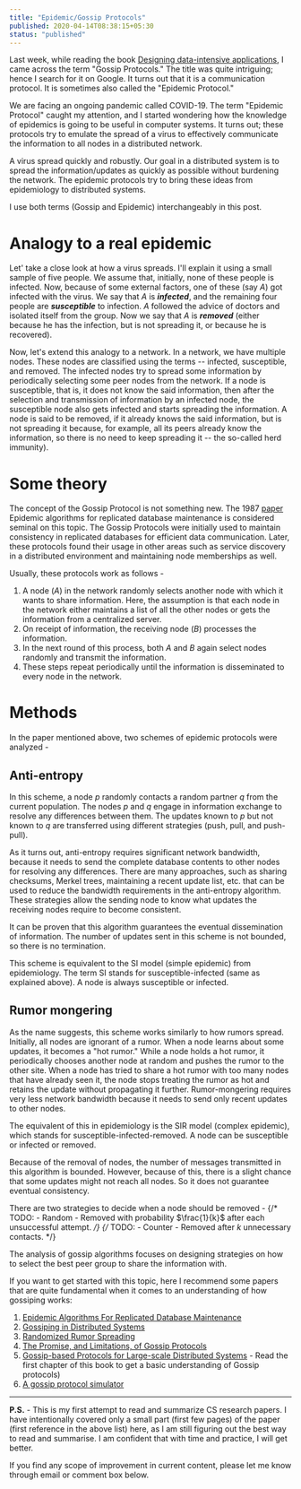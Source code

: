 ```yaml
---
title: "Epidemic/Gossip Protocols"
published: 2020-04-14T08:38:15+05:30
status: "published"
---
```


Last week, while reading the book
[Designing data-intensive applications](https://www.goodreads.com/book/show/34646879-designing-data-intensive-applications),
I came across the term "Gossip Protocols." The title was quite intriguing; hence
I search for it on Google. It turns out that it is a communication protocol. It
is sometimes also called the "Epidemic Protocol."

We are facing an ongoing pandemic called COVID-19. The term "Epidemic Protocol"
caught my attention, and I started wondering how the knowledge of epidemics is
going to be useful in computer systems. It turns out; these protocols try to
emulate the spread of a virus to effectively communicate the information to all
nodes in a distributed network.

A virus spread quickly and robustly. Our goal in a distributed system is to
spread the information/updates as quickly as possible without burdening the
network. The epidemic protocols try to bring these ideas from epidemiology to
distributed systems.

I use both terms (Gossip and Epidemic) interchangeably in this post.

# Analogy to a real epidemic

Let' take a close look at how a virus spreads. I'll explain it using a small
sample of five people. We assume that, initially, none of these people is
infected. Now, because of some external factors, one of these (say $A$) got
infected with the virus. We say that $A$ is **_infected_**, and the remaining
four people are **_susceptible_** to infection. $A$ followed the advice of
doctors and isolated itself from the group. Now we say that $A$ is **_removed_**
(either because he has the infection, but is not spreading it, or because he is
recovered).

Now, let's extend this analogy to a network. In a network, we have multiple
nodes. These nodes are classified using the terms -- infected, susceptible, and
removed. The infected nodes try to spread some information by periodically
selecting some peer nodes from the network. If a node is susceptible, that is,
it does not know the said information, then after the selection and transmission
of information by an infected node, the susceptible node also gets infected and
starts spreading the information. A node is said to be removed, if it already
knows the said information, but is not spreading it because, for example, all
its peers already know the information, so there is no need to keep spreading it
-- the so-called herd immunity).

# Some theory

The concept of the Gossip Protocol is not something new. The 1987
[paper](https://dl.acm.org/doi/10.1145/41840.41841) Epidemic algorithms for
replicated database maintenance is considered seminal on this topic. The Gossip
Protocols were initially used to maintain consistency in replicated databases
for efficient data communication. Later, these protocols found their usage in
other areas such as service discovery in a distributed environment and
maintaining node memberships as well.

Usually, these protocols work as follows -

1. A node ($A$) in the network randomly selects another node with which it wants
   to share information. Here, the assumption is that each node in the network
   either maintains a list of all the other nodes or gets the information from a
   centralized server.
2. On receipt of information, the receiving node ($B$) processes the
   information.
3. In the next round of this process, both $A$ and $B$ again select nodes
   randomly and transmit the information.
4. These steps repeat periodically until the information is disseminated to
   every node in the network.

# Methods

In the paper mentioned above, two schemes of epidemic protocols were analyzed -

## Anti-entropy

In this scheme, a node $p$ randomly contacts a random partner $q$ from the
current population. The nodes $p$ and $q$ engage in information exchange to
resolve any differences between them. The updates known to $p$ but not known to
$q$ are transferred using different strategies (push, pull, and push-pull).

As it turns out, anti-entropy requires significant network bandwidth, because it
needs to send the complete database contents to other nodes for resolving any
differences. There are many approaches, such as sharing checksums, Merkel trees,
maintaining a recent update list, etc. that can be used to reduce the bandwidth
requirements in the anti-entropy algorithm. These strategies allow the sending
node to know what updates the receiving nodes require to become consistent.

It can be proven that this algorithm guarantees the eventual dissemination of
information. The number of updates sent in this scheme is not bounded, so there
is no termination.

This scheme is equivalent to the SI model (simple epidemic) from epidemiology.
The term SI stands for susceptible-infected (same as explained above). A node is
always susceptible or infected.

## Rumor mongering

As the name suggests, this scheme works similarly to how rumors spread.
Initially, all nodes are ignorant of a rumor. When a node learns about some
updates, it becomes a "hot rumor." While a node holds a hot rumor, it
periodically chooses another node at random and pushes the rumor to the other
site. When a node has tried to share a hot rumor with too many nodes that have
already seen it, the node stops treating the rumor as hot and retains the update
without propagating it further. Rumor-mongering requires very less network
bandwidth because it needs to send only recent updates to other nodes.

The equivalent of this in epidemiology is the SIR model (complex epidemic),
which stands for susceptible-infected-removed. A node can be susceptible or
infected or removed.

Because of the removal of nodes, the number of messages transmitted in this
algorithm is bounded. However, because of this, there is a slight chance that
some updates might not reach all nodes. So it does not guarantee eventual
consistency.

There are two strategies to decide when a node should be removed -
{/* TODO: - Random - Removed with probability $\frac{1}{k}$ after each unsuccessful attempt. */}
{/* TODO: - Counter - Removed after $k$ unnecessary contacts. */}

The analysis of gossip algorithms focuses on designing strategies on how to
select the best peer group to share the information with.

If you want to get started with this topic, here I recommend some papers that
are quite fundamental when it comes to an understanding of how gossiping works:

1. [Epidemic Algorithms For Replicated Database Maintenance](https://dl.acm.org/doi/10.1145/41840.41841)
2. [Gossiping in Distributed Systems](https://www.distributed-systems.net/my-data/papers/2007.osr.pdf)
3. [Randomized Rumor Spreading](http://archive.cone.informatik.uni-freiburg.de/pubs/rumor.pdf)
4. [The Promise, and Limitations, of Gossip Protocols](https://research.cs.cornell.edu/projects/Quicksilver/public_pdfs/2007PromiseAndLimitations.pdf)
5. [Gossip-based Protocols for Large-scale Distributed Systems](http://www.inf.u-szeged.hu/~jelasity/dr/doktori-mu.pdf) -
   Read the first chapter of this book to get a basic understanding of Gossip
   protocols)
6. [A gossip protocol simulator](https://flopezluis.github.io/gossip-simulator/)

---

**P.S.** - This is my first attempt to read and summarize CS research papers. I
have intentionally covered only a small part (first few pages) of the paper
(first reference in the above list) here, as I am still figuring out the best
way to read and summarise. I am confident that with time and practice, I will
get better.

If you find any scope of improvement in current content, please let me know
through email or comment box below.
